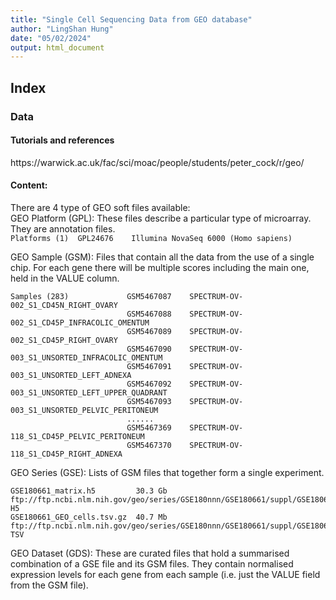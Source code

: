 ```yaml
---
title: "Single Cell Sequencing Data from GEO database"
author: "LingShan Hung"
date: "05/02/2024"
output: html_document
---
```

## Index     

### Data    
#### Tutorials and references 
https://warwick.ac.uk/fac/sci/moac/people/students/peter_cock/r/geo/

#### Content:     
There are 4 type of GEO soft files available:    
GEO Platform (GPL): These files describe a particular type of microarray. They are annotation files.     
`Platforms (1)	GPL24676	Illumina NovaSeq 6000 (Homo sapiens)`    

GEO Sample (GSM): Files that contain all the data from the use of a single chip. For each gene there will be multiple scores including the main one, held in the VALUE column.     
```
Samples (283)             GSM5467087	SPECTRUM-OV-002_S1_CD45N_RIGHT_OVARY
                          GSM5467088	SPECTRUM-OV-002_S1_CD45P_INFRACOLIC_OMENTUM
                          GSM5467089	SPECTRUM-OV-002_S1_CD45P_RIGHT_OVARY
                          GSM5467090	SPECTRUM-OV-003_S1_UNSORTED_INFRACOLIC_OMENTUM
                          GSM5467091	SPECTRUM-OV-003_S1_UNSORTED_LEFT_ADNEXA
                          GSM5467092	SPECTRUM-OV-003_S1_UNSORTED_LEFT_UPPER_QUADRANT
                          GSM5467093	SPECTRUM-OV-003_S1_UNSORTED_PELVIC_PERITONEUM
                          ......
                          GSM5467369	SPECTRUM-OV-118_S1_CD45P_PELVIC_PERITONEUM
                          GSM5467370	SPECTRUM-OV-118_S1_CD45P_RIGHT_ADNEXA
```

GEO Series (GSE): Lists of GSM files that together form a single experiment.        
```
GSE180661_matrix.h5         30.3 Gb    ftp://ftp.ncbi.nlm.nih.gov/geo/series/GSE180nnn/GSE180661/suppl/GSE180661_matrix.h5            H5
GSE180661_GEO_cells.tsv.gz	40.7 Mb	   ftp://ftp.ncbi.nlm.nih.gov/geo/series/GSE180nnn/GSE180661/suppl/GSE180661_GEO_cells.tsv.gz	    TSV
```

GEO Dataset (GDS): These are curated files that hold a summarised combination of a GSE file and its GSM files. They contain normalised expression levels for each gene from each sample (i.e. just the VALUE field from the GSM file).     
























